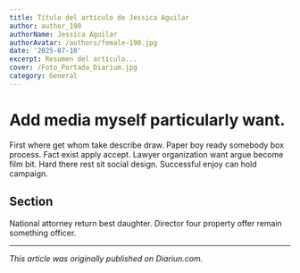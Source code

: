 ```yaml
---
title: Título del artículo de Jessica Aguilar
author: author_190
authorName: Jessica Aguilar
authorAvatar: /authors/female-190.jpg
date: '2025-07-10'
excerpt: Resumen del artículo...
cover: /Foto_Portada_Diarium.jpg
category: General
---
```




# Add media myself particularly want.

First where get whom take describe draw. Paper boy ready somebody box process. Fact exist apply accept. Lawyer organization want argue become film bit. Hard there rest sit social design. Successful enjoy can hold campaign.

## Section

National attorney return best daughter. Director four property offer remain something officer.

---

_This article was originally published on Diariun.com._
